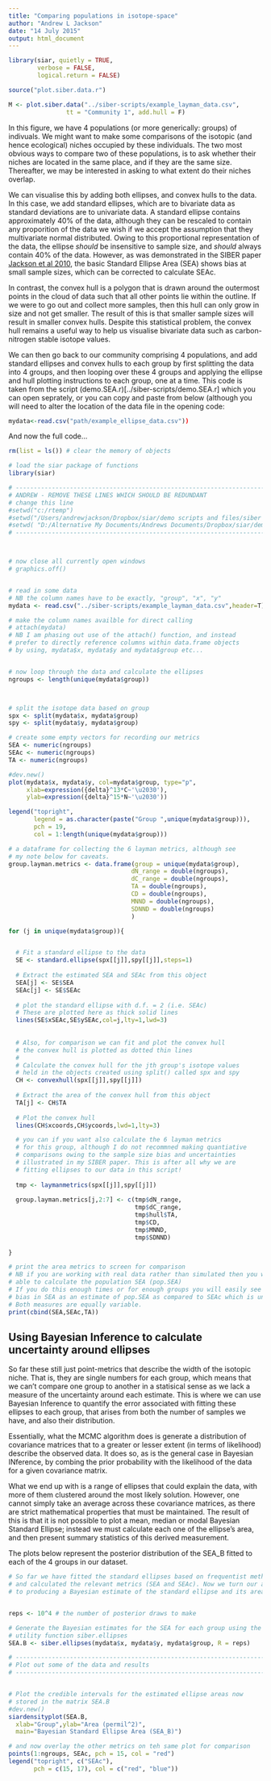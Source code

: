 ```yaml
---
title: "Comparing populations in isotope-space"
author: "Andrew L Jackson"
date: "14 July 2015"
output: html_document
---
```


```r

library(siar, quietly = TRUE,
        verbose = FALSE,
        logical.return = FALSE)

source("plot.siber.data.r")

M <- plot.siber.data("../siber-scripts/example_layman_data.csv",
                tt = "Community 1", add.hull = F)
```

In this figure, we have 4 populations (or more generically: groups) of indivuals. We might want to make some comparisons of the isotopic (and hence ecological) niches occupied by these individuals. The two most obvious ways to compare two of these populations, is to ask whether their niches are located in the same place, and if they are the same size. Thereafter, we may be interested in asking to what extent do their niches overlap.

We can visualise this by adding both ellipses, and convex hulls to the data. In this case, we add standard ellipses, which are to bivariate data as standard deviations are to univariate data. A standard ellipse contains approximately 40% of the data, although they can be rescaled to contain any proporition of the data we wish if we accept the assumption that they multivariate normal distributed. Owing to this proportional representation of the data, the ellipse _should_ be insensitive to sample size, and _should_ always contain 40% of the data. However, as was demonstrated in the SIBER paper [Jackson et al 2010](https://scholar.google.com/citations?view_op=view_citation&hl=en&user=E0sB7fUAAAAJ&citation_for_view=E0sB7fUAAAAJ:_FxGoFyzp5QC), the basic Standard Ellipse Area (SEA) shows bias at small sample sizes, which can be corrected to calculate SEAc.

In contrast, the convex hull is a polygon that is drawn around the outermost points in the cloud of data such that all other points lie within the outline. If we were to go out and collect more samples, then this hull can only grow in size and not get smaller. The result of this is that smaller sample sizes will result in smaller convex hulls. Despite this statistical problem, the convex hull remains a useful way to help us visualise bivariate data such as carbon-nitrogen stable isotope values.

We can then go back to our community comprising 4 populations, and add standard ellipses and convex hulls to each group by first splitting the data into 4 groups, and then looping over these 4 groups and applying the ellipse and hull plotting instructions to each group, one at a time. This code is taken from the script (demo.SEA.r)[../siber-scripts/demo.SEA.r] which you can open seprately, or you can copy and paste from below (although you will need to alter the location of the data file in the opening code:

``` r
mydata<-read.csv("path/example_ellipse_data.csv"))
```

And now the full code...

```r

rm(list = ls()) # clear the memory of objects

# load the siar package of functions
library(siar)

# ------------------------------------------------------------------------------
# ANDREW - REMOVE THESE LINES WHICH SHOULD BE REDUNDANT
# change this line
#setwd("c:/rtemp")
#setwd("/Users/andrewjackson/Dropbox/siar/demo scripts and files/siber scripts")
#setwd( "D:/Alternative My Documents/Andrews Documents/Dropbox/siar/demo scripts and files/siber scripts")
# ------------------------------------------------------------------------------



# now close all currently open windows
# graphics.off()


# read in some data
# NB the column names have to be exactly, "group", "x", "y"
mydata <- read.csv("../siber-scripts/example_layman_data.csv",header=T)

# make the column names availble for direct calling
# attach(mydata)
# NB I am phasing out use of the attach() function, and instead
# prefer to directly reference columns within data.frame objects
# by using, mydata$x, mydata$y and mydata$group etc...


# now loop through the data and calculate the ellipses
ngroups <- length(unique(mydata$group))



# split the isotope data based on group
spx <- split(mydata$x, mydata$group)
spy <- split(mydata$y, mydata$group)

# create some empty vectors for recording our metrics
SEA <- numeric(ngroups)
SEAc <- numeric(ngroups)
TA <- numeric(ngroups)

#dev.new()
plot(mydata$x, mydata$y, col=mydata$group, type="p",
     xlab=expression({delta}^13*C~'\u2030'),
     ylab=expression({delta}^15*N~'\u2030'))

legend("topright",
       legend = as.character(paste("Group ",unique(mydata$group))),
       pch = 19,
       col = 1:length(unique(mydata$group)))

# a dataframe for collecting the 6 layman metrics, although see
# my note below for caveats.
group.layman.metrics <- data.frame(group = unique(mydata$group),
                                  dN_range = double(ngroups),
                                  dC_range = double(ngroups),
                                  TA = double(ngroups),
                                  CD = double(ngroups),
                                  MNND = double(ngroups),
                                  SDNND = double(ngroups)
                                  )

for (j in unique(mydata$group)){


  # Fit a standard ellipse to the data
  SE <- standard.ellipse(spx[[j]],spy[[j]],steps=1)
  
  # Extract the estimated SEA and SEAc from this object
  SEA[j] <- SE$SEA
  SEAc[j] <- SE$SEAc
  
  # plot the standard ellipse with d.f. = 2 (i.e. SEAc)
  # These are plotted here as thick solid lines
  lines(SE$xSEAc,SE$ySEAc,col=j,lty=1,lwd=3)
  
  
  # Also, for comparison we can fit and plot the convex hull
  # the convex hull is plotted as dotted thin lines
  #
  # Calculate the convex hull for the jth group's isotope values
  # held in the objects created using split() called spx and spy
  CH <- convexhull(spx[[j]],spy[[j]])
  
  # Extract the area of the convex hull from this object
  TA[j] <- CH$TA
  
  # Plot the convex hull
  lines(CH$xcoords,CH$ycoords,lwd=1,lty=3)

  # you can if you want also calculate the 6 layman metrics
  # for this group, although I do not recommned making quantiative
  # comparisons owing to the sample size bias and uncertainties
  # illustrated in my SIBER paper. This is after all why we are 
  # fitting ellipses to our data in this script!
  
  tmp <- laymanmetrics(spx[[j]],spy[[j]])
  
  group.layman.metrics[j,2:7] <- c(tmp$dN_range,
                                   tmp$dC_range,
                                   tmp$hull$TA,
                                   tmp$CD,
                                   tmp$MNND,
                                   tmp$SDNND)
  
}

# print the area metrics to screen for comparison
# NB if you are working with real data rather than simulated then you wont be
# able to calculate the population SEA (pop.SEA)
# If you do this enough times or for enough groups you will easily see the
# bias in SEA as an estimate of pop.SEA as compared to SEAc which is unbiased.
# Both measures are equally variable.
print(cbind(SEA,SEAc,TA))
```

## Using Bayesian Inference to calculate uncertainty around ellipses
So far these still just point-metrics that describe the width of the isotopic niche. That is, they are single numbers for each group, which means that we can't compare one group to another in a statisical sense as we lack a measure of the uncertainty around each estimate. This is where we can use Bayesian Inference to quantify the error associated with fitting these ellipses to each group, that arises from both the number of samples we have, and also their distribution.

Essentially, what the MCMC algorithm does is generate a distribution of covariance matrices that to a greater or lesser extent (in terms of likelihood) describe the observed data. It does so, as is the general case in Bayesian INference, by combing the prior probability with the likelihood of the data for a given covariance matrix.

What we end up with is a range of ellipses that could explain the data, with more of them clustered around the most likely solution. However, one cannot simply take an average across these covariance matrices, as there are strict mathematical properties that must be maintained. The result of this is that it is not possible to plot a mean, median or modal Bayesian Standard Ellipse; instead we must calculate each one of the ellipse's area, and then present summary statistics of this derived measurement.

The plots below represent the posterior distribution of the SEA_B fitted to each of the 4 groups in our dataset.

```r
# So far we have fitted the standard ellipses based on frequentist methods
# and calculated the relevant metrics (SEA and SEAc). Now we turn our attention
# to producing a Bayesian estimate of the standard ellipse and its area SEA_B


reps <- 10^4 # the number of posterior draws to make

# Generate the Bayesian estimates for the SEA for each group using the 
# utility function siber.ellipses
SEA.B <- siber.ellipses(mydata$x, mydata$y, mydata$group, R = reps)

# ------------------------------------------------------------------------------
# Plot out some of the data and results
# ------------------------------------------------------------------------------


# Plot the credible intervals for the estimated ellipse areas now
# stored in the matrix SEA.B
#dev.new()
siardensityplot(SEA.B,
  xlab="Group",ylab="Area (permil^2)",
  main="Bayesian Standard Ellipse Area (SEA_B)")

# and now overlay the other metrics on teh same plot for comparison
points(1:ngroups, SEAc, pch = 15, col = "red")
legend("topright", c("SEAc"),
       pch = c(15, 17), col = c("red", "blue"))
```









